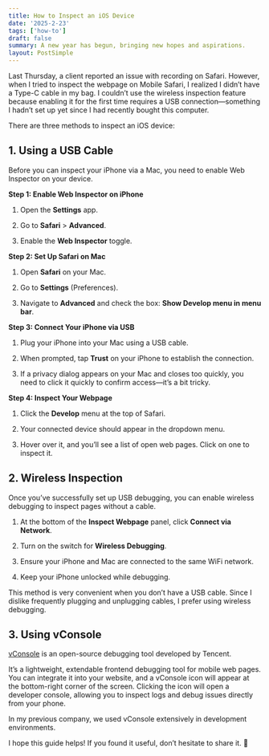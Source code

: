 ```yaml
---
title: How to Inspect an iOS Device
date: '2025-2-23'
tags: ['how-to']
draft: false
summary: A new year has begun, bringing new hopes and aspirations.
layout: PostSimple
---
```


Last Thursday, a client reported an issue with recording on Safari. However, when I tried to inspect the webpage on Mobile Safari, I realized I didn’t have a Type-C cable in my bag. I couldn’t use the wireless inspection feature because enabling it for the first time requires a USB connection—something I hadn’t set up yet since I had recently bought this computer.

There are three methods to inspect an iOS device:

## 1. Using a USB Cable

Before you can inspect your iPhone via a Mac, you need to enable Web Inspector on your device.

**Step 1: Enable Web Inspector on iPhone**

1. Open the **Settings** app.

2. Go to **Safari** > **Advanced**.

3. Enable the **Web Inspector** toggle.

**Step 2: Set Up Safari on Mac**

1. Open **Safari** on your Mac.

2. Go to **Settings** (Preferences).

3. Navigate to **Advanced** and check the box: **Show Develop menu in menu bar**.

**Step 3: Connect Your iPhone via USB**

1. Plug your iPhone into your Mac using a USB cable.

2. When prompted, tap **Trust** on your iPhone to establish the connection.

3. If a privacy dialog appears on your Mac and closes too quickly, you need to click it quickly to confirm access—it’s a bit tricky.

**Step 4: Inspect Your Webpage**

1. Click the **Develop** menu at the top of Safari.

2. Your connected device should appear in the dropdown menu.

3. Hover over it, and you’ll see a list of open web pages. Click on one to inspect it.

## 2. Wireless Inspection

Once you’ve successfully set up USB debugging, you can enable wireless debugging to inspect pages without a cable.

1. At the bottom of the **Inspect Webpage** panel, click **Connect via Network**.

2. Turn on the switch for **Wireless Debugging**.

3. Ensure your iPhone and Mac are connected to the same WiFi network.

4. Keep your iPhone unlocked while debugging.

This method is very convenient when you don’t have a USB cable. Since I dislike frequently plugging and unplugging cables, I prefer using wireless debugging.

## 3. Using vConsole

[vConsole](https://github.com/Tencent/vConsole) is an open-source debugging tool developed by Tencent.

It’s a lightweight, extendable frontend debugging tool for mobile web pages. You can integrate it into your website, and a vConsole icon will appear at the bottom-right corner of the screen. Clicking the icon will open a developer console, allowing you to inspect logs and debug issues directly from your phone.

In my previous company, we used vConsole extensively in development environments.

I hope this guide helps! If you found it useful, don’t hesitate to share it. 🚀
